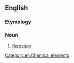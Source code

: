 {{also|ekalead}}

==English==

===Etymology===
{{prefix|en|eka|lead}}

===Noun===
{{en-noun|-}}

# [[flerovium]]

[[Category:en:Chemical elements]]